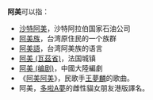 '''阿美'''可以指：

*[[沙特阿美|沙特阿美]]，沙特阿拉伯国家石油公司
*[[阿美族|阿美族]]，台湾原住民的一个族群
*[[阿美語|阿美語]]，台湾阿美族的语言
*[[阿美_(瓦茲省)|阿美 (瓦茲省)]]，法国城镇
*[[阿美_(编剧)|阿美 (编剧)]]，中國大陸編劇
*《[[阿美阿美|阿美阿美]]》，民歌手[[王夢麟|王夢麟]]的歌曲。
*阿美，[[多啦A夢|多啦A夢]]的雌性貓女朋友港版譯名。
{{Disambig|Cat=二字消歧义}}